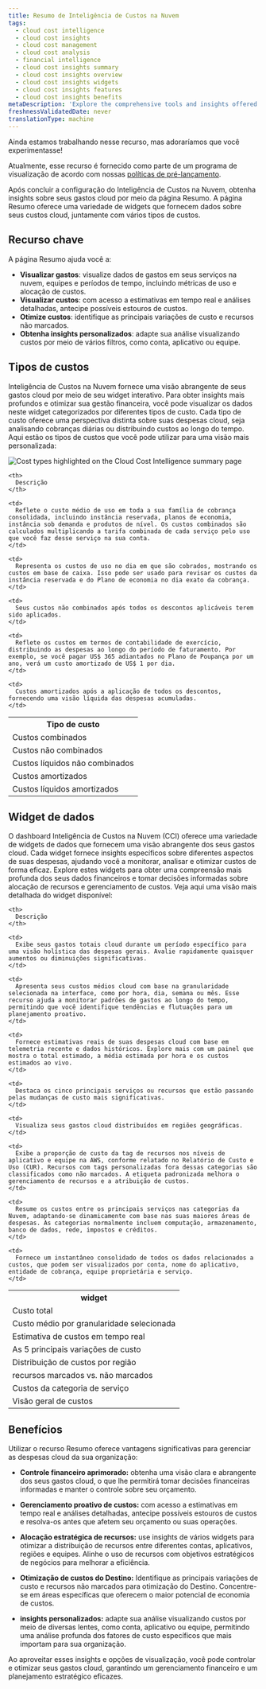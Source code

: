```yaml
---
title: Resumo de Inteligência de Custos na Nuvem
tags:
  - cloud cost intelligence
  - cloud cost insights
  - cloud cost management
  - cloud cost analysis
  - financial intelligence
  - cloud cost insights summary
  - cloud cost insights overview
  - cloud cost insights widgets
  - cloud cost insights features
  - cloud cost insights benefits
metaDescription: 'Explore the comprehensive tools and insights offered by Cloud Cost Intelligence to effectively monitor and analyze your cloud spending. Discover detailed views of your total, average, and real-time costs, top variances, and regional spreads. Learn how to categorize expenses by account, application, billing entity, owning team, and service for optimal financial management.'
freshnessValidatedDate: never
translationType: machine
---
```


<Callout title="visualização">
  Ainda estamos trabalhando nesse recurso, mas adoraríamos que você experimentasse!

  Atualmente, esse recurso é fornecido como parte de um programa de visualização de acordo com nossas [políticas de pré-lançamento](/docs/licenses/license-information/referenced-policies/new-relic-pre-release-policy).
</Callout>

Após concluir a configuração do Inteligência de Custos na Nuvem, obtenha insights sobre seus gastos cloud por meio da página Resumo. A página Resumo oferece uma variedade de widgets que fornecem dados sobre seus custos cloud, juntamente com vários tipos de custos.

## Recurso chave

A página Resumo ajuda você a:

* **Visualizar gastos**: visualize dados de gastos em seus serviços na nuvem, equipes e períodos de tempo, incluindo métricas de uso e alocação de custos.
* **Visualizar custos**: com acesso a estimativas em tempo real e análises detalhadas, antecipe possíveis estouros de custos.
* **Otimize custos**: identifique as principais variações de custo e recursos não marcados.
* **Obtenha insights personalizados**: adapte sua análise visualizando custos por meio de vários filtros, como conta, aplicativo ou equipe.

## Tipos de custos

Inteligência de Custos na Nuvem fornece uma visão abrangente de seus gastos cloud por meio de seu widget interativo. Para obter insights mais profundos e otimizar sua gestão financeira, você pode visualizar os dados neste widget categorizados por diferentes tipos de custo. Cada tipo de custo oferece uma perspectiva distinta sobre suas despesas cloud, seja analisando cobranças diárias ou distribuindo custos ao longo do tempo. Aqui estão os tipos de custos que você pode utilizar para uma visão mais personalizada:

<img title="Cost types highlighted on the Cloud Cost Intelligence summary page" alt="Cost types highlighted on the Cloud Cost Intelligence summary page" src="/images/cci_cost_types.webp" />

<table>
  <tr>
    <th>
      Tipo de custo
    </th>

    <th>
      Descrição
    </th>
  </tr>

  <tr>
    <td>
      Custos combinados
    </td>

    <td>
      Reflete o custo médio de uso em toda a sua família de cobrança consolidada, incluindo instância reservada, planos de economia, instância sob demanda e produtos de nível. Os custos combinados são calculados multiplicando a tarifa combinada de cada serviço pelo uso que você faz desse serviço na sua conta.
    </td>
  </tr>

  <tr>
    <td>
      Custos não combinados
    </td>

    <td>
      Representa os custos de uso no dia em que são cobrados, mostrando os custos em base de caixa. Isso pode ser usado para revisar os custos da instância reservada e do Plano de economia no dia exato da cobrança.
    </td>
  </tr>

  <tr>
    <td>
      Custos líquidos não combinados
    </td>

    <td>
      Seus custos não combinados após todos os descontos aplicáveis terem sido aplicados.
    </td>
  </tr>

  <tr>
    <td>
      Custos amortizados
    </td>

    <td>
      Reflete os custos em termos de contabilidade de exercício, distribuindo as despesas ao longo do período de faturamento. Por exemplo, se você pagar US$ 365 adiantados no Plano de Poupança por um ano, verá um custo amortizado de US$ 1 por dia.
    </td>
  </tr>

  <tr>
    <td>
      Custos líquidos amortizados
    </td>

    <td>
      Custos amortizados após a aplicação de todos os descontos, fornecendo uma visão líquida das despesas acumuladas.
    </td>
  </tr>
</table>

## Widget de dados

O dashboard Inteligência de Custos na Nuvem (CCI) oferece uma variedade de widgets de dados que fornecem uma visão abrangente dos seus gastos cloud. Cada widget fornece insights específicos sobre diferentes aspectos de suas despesas, ajudando você a monitorar, analisar e otimizar custos de forma eficaz. Explore estes widgets para obter uma compreensão mais profunda dos seus dados financeiros e tomar decisões informadas sobre alocação de recursos e gerenciamento de custos. Veja aqui uma visão mais detalhada do widget disponível:

<table>
  <tr>
    <th>
      widget
    </th>

    <th>
      Descrição
    </th>
  </tr>

  <tr>
    <td>
      Custo total
    </td>

    <td>
      Exibe seus gastos totais cloud durante um período específico para uma visão holística das despesas gerais. Avalie rapidamente quaisquer aumentos ou diminuições significativas.
    </td>
  </tr>

  <tr>
    <td>
      Custo médio por granularidade selecionada
    </td>

    <td>
      Apresenta seus custos médios cloud com base na granularidade selecionada na interface, como por hora, dia, semana ou mês. Esse recurso ajuda a monitorar padrões de gastos ao longo do tempo, permitindo que você identifique tendências e flutuações para um planejamento proativo.
    </td>
  </tr>

  <tr>
    <td>
      Estimativa de custos em tempo real
    </td>

    <td>
      Fornece estimativas reais de suas despesas cloud com base em telemetria recente e dados históricos. Explore mais com um painel que mostra o total estimado, a média estimada por hora e os custos estimados ao vivo.
    </td>
  </tr>

  <tr>
    <td>
      As 5 principais variações de custo
    </td>

    <td>
      Destaca os cinco principais serviços ou recursos que estão passando pelas mudanças de custo mais significativas.
    </td>
  </tr>

  <tr>
    <td>
      Distribuição de custos por região
    </td>

    <td>
      Visualiza seus gastos cloud distribuídos em regiões geográficas.
    </td>
  </tr>

  <tr>
    <td>
      recursos marcados vs. não marcados
    </td>

    <td>
      Exibe a proporção de custo da tag de recursos nos níveis de aplicativo e equipe na AWS, conforme relatado no Relatório de Custo e Uso (CUR). Recursos com tags personalizadas fora dessas categorias são classificados como não marcados. A etiqueta padronizada melhora o gerenciamento de recursos e a atribuição de custos.
    </td>
  </tr>

  <tr>
    <td>
      Custos da categoria de serviço
    </td>

    <td>
      Resume os custos entre os principais serviços nas categorias da Nuvem, adaptando-se dinamicamente com base nas suas maiores áreas de despesas. As categorias normalmente incluem computação, armazenamento, banco de dados, rede, impostos e créditos.
    </td>
  </tr>

  <tr>
    <td>
      Visão geral de custos
    </td>

    <td>
      Fornece um instantâneo consolidado de todos os dados relacionados a custos, que podem ser visualizados por conta, nome do aplicativo, entidade de cobrança, equipe proprietária e serviço.
    </td>
  </tr>
</table>

## Benefícios

Utilizar o recurso Resumo oferece vantagens significativas para gerenciar as despesas cloud da sua organização:

* **Controle financeiro aprimorado:** obtenha uma visão clara e abrangente dos seus gastos cloud, o que lhe permitirá tomar decisões financeiras informadas e manter o controle sobre seu orçamento.

* **Gerenciamento proativo de custos:** com acesso a estimativas em tempo real e análises detalhadas, antecipe possíveis estouros de custos e resolva-os antes que afetem seu orçamento ou suas operações.

* **Alocação estratégica de recursos:** use insights de vários widgets para otimizar a distribuição de recursos entre diferentes contas, aplicativos, regiões e equipes. Alinhe o uso de recursos com objetivos estratégicos de negócios para melhorar a eficiência.

* **Otimização de custos do Destino:** Identifique as principais variações de custo e recursos não marcados para otimização do Destino. Concentre-se em áreas específicas que oferecem o maior potencial de economia de custos.

* **insights personalizados:** adapte sua análise visualizando custos por meio de diversas lentes, como conta, aplicativo ou equipe, permitindo uma análise profunda dos fatores de custo específicos que mais importam para sua organização.

Ao aproveitar esses insights e opções de visualização, você pode controlar e otimizar seus gastos cloud, garantindo um gerenciamento financeiro e um planejamento estratégico eficazes.